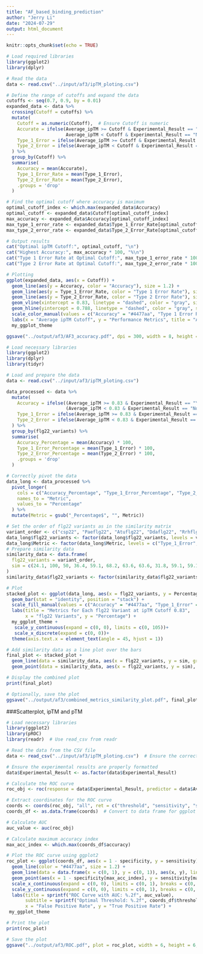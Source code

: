 ```yaml
---
title: "AF_based_binding_prediction"
author: "Jerry Li"
date: "2024-07-29"
output: html_document
---
```


```r
knitr::opts_chunk$set(echo = TRUE)
```

```r
# Load required libraries
library(ggplot2)
library(dplyr)

# Read the data
data <- read.csv("../input/af3/ipTM_ploting.csv")

# Define the range of cutoffs and expand the data
cutoffs <- seq(0.7, 0.9, by = 0.01)
expanded_data <- data %>% 
  crossing(Cutoff = cutoffs) %>% 
  mutate(
    Cutoff = as.numeric(Cutoff),  # Ensure Cutoff is numeric
    Accurate = ifelse(Average_ipTM >= Cutoff & Experimental_Result == "Yes" |
                      Average_ipTM < Cutoff & Experimental_Result == "No", 1, 0),
    Type_1_Error = ifelse(Average_ipTM >= Cutoff & Experimental_Result == "No", 1, 0),
    Type_2_Error = ifelse(Average_ipTM < Cutoff & Experimental_Result == "Yes", 1, 0)
  ) %>% 
  group_by(Cutoff) %>% 
  summarise(
    Accuracy = mean(Accurate),
    Type_1_Error_Rate = mean(Type_1_Error),
    Type_2_Error_Rate = mean(Type_2_Error),
    .groups = 'drop'
  )

# Find the optimal cutoff where accuracy is maximum
optimal_cutoff_index <- which.max(expanded_data$Accuracy)
optimal_cutoff <- expanded_data$Cutoff[optimal_cutoff_index]
max_accuracy <- expanded_data$Accuracy[optimal_cutoff_index]
max_type_1_error_rate <- expanded_data$Type_1_Error_Rate[optimal_cutoff_index]
max_type_2_error_rate <- expanded_data$Type_2_Error_Rate[optimal_cutoff_index]

# Output results
cat("Optimal ipTM Cutoff:", optimal_cutoff, "\n")
cat("Highest Accuracy:", max_accuracy * 100, "%\n")
cat("Type 1 Error Rate at Optimal Cutoff:", max_type_1_error_rate * 100, "%\n")
cat("Type 2 Error Rate at Optimal Cutoff:", max_type_2_error_rate * 100, "%\n")

# Plotting
ggplot(expanded_data, aes(x = Cutoff)) +
  geom_line(aes(y = Accuracy, color = "Accuracy"), size = 1.2) +
  geom_line(aes(y = Type_1_Error_Rate, color = "Type 1 Error Rate"), size = 1) +
  geom_line(aes(y = Type_2_Error_Rate, color = "Type 2 Error Rate"), size = 1) +
  geom_vline(xintercept = 0.83, linetype = "dashed", color = "gray", size = 0.5) +
  geom_hline(yintercept = 0.788, linetype = "dashed", color = "gray", size = 0.5) +
  scale_color_manual(values = c("Accuracy" = "#4477aa", "Type 1 Error Rate" = "#ee6677", "Type 2 Error Rate" = "#ccbb44")) +
  labs(x = "Average ipTM Cutoff", y = "Performance Metrics", title = "AF3 Accuracy") +
  my_ggplot_theme

ggsave("../output/af3/AF3_accuracy.pdf", dpi = 300, width = 8, height = 5)


```


```r
# Load necessary libraries
library(ggplot2)
library(dplyr)
library(tidyr)

# Load and prepare the data
data <- read.csv("../input/af3/ipTM_ploting.csv")

data_processed <- data %>%
  mutate(
    Accuracy = ifelse((Average_ipTM >= 0.83 & Experimental_Result == "Yes") | 
                      (Average_ipTM < 0.83 & Experimental_Result == "No"), 1, 0),
    Type_1_Error = ifelse(Average_ipTM >= 0.83 & Experimental_Result == "No", 1, 0),
    Type_2_Error = ifelse(Average_ipTM < 0.83 & Experimental_Result == "Yes", 1, 0)
  ) %>%
  group_by(flg22_variants) %>%
  summarise(
    Accuracy_Percentage = mean(Accuracy) * 100,
    Type_1_Error_Percentage = mean(Type_1_Error) * 100,
    Type_2_Error_Percentage = mean(Type_2_Error) * 100,
    .groups = 'drop'
  )

# Correctly pivot the data
data_long <- data_processed %>%
  pivot_longer(
    cols = c("Accuracy_Percentage", "Type_1_Error_Percentage", "Type_2_Error_Percentage"),
    names_to = "Metric",
    values_to = "Percentage"
  ) %>%
  mutate(Metric = gsub("_Percentage$", "", Metric))

# Set the order of flg22 variants as in the similarity matrix
variant_order <- c("csp22", "Paeflg22", "Atuflg22", "Ddaflg22", "Rrhflg22", "Eamflg22", "Pviflg22", "Rso_1flg22", "Rso_2flg22", "Xfrflg22", "Xorflg22")
data_long$flg22_variants <- factor(data_long$flg22_variants, levels = variant_order)
data_long$Metric <- factor(data_long$Metric, levels = c("Type_1_Error", "Type_2_Error", "Accuracy"))
# Prepare similarity data
similarity_data <- data.frame(
  flg22_variants = variant_order,
  sim = c(24.1, 100, 50, 36.4, 59.1, 68.2, 63.6, 63.6, 31.8, 59.1, 59.1)
)
similarity_data$flg22_variants <- factor(similarity_data$flg22_variants, levels = variant_order)

# Plot
stacked_plot <- ggplot(data_long, aes(x = flg22_variants, y = Percentage, fill = Metric)) +
  geom_bar(stat = "identity", position = "stack") +
  scale_fill_manual(values = c("Accuracy" = "#4477aa", "Type_1_Error" = "#ee6677", "Type_2_Error" = "#ccbb44")) +
  labs(title = "Metrics for Each flg22 Variant at ipTM Cutoff 0.83",
       x = "flg22 Variants", y = "Percentage") +
  my_ggplot_theme +
   scale_y_continuous(expand = c(0, 0), limits = c(0, 105))+
   scale_x_discrete(expand = c(0, 0))+
  theme(axis.text.x = element_text(angle = 45, hjust = 1))

# Add similarity data as a line plot over the bars
final_plot <- stacked_plot +
  geom_line(data = similarity_data, aes(x = flg22_variants, y = sim, group = 1), color = "black", size = 0.8, inherit.aes = FALSE, alpha = 0.7) +
  geom_point(data = similarity_data, aes(x = flg22_variants, y = sim), color = "black", size = 1.2, inherit.aes = FALSE)

# Display the combined plot
print(final_plot)

# Optionally, save the plot
ggsave("../output/af3/combined_metrics_similarity_plot.pdf", final_plot, width = 10, height = 6)


```



###Scatterplot, ipTM and pTM
```r
# Load necessary libraries
library(ggplot2)
library(pROC)
library(readr)  # Use read_csv from readr

# Read the data from the CSV file
data <- read_csv("../input/af3/ipTM_ploting.csv")  # Ensure the correct path and file extension

# Ensure the experimental results are properly formatted
data$Experimental_Result <- as.factor(data$Experimental_Result)

# Calculate the ROC curve
roc_obj <- roc(response = data$Experimental_Result, predictor = data$Average_ipTM)

# Extract coordinates for the ROC curve
coords <- coords(roc_obj, "all", ret = c("threshold", "sensitivity", "specificity", "accuracy"))
coords_df <- as.data.frame(coords)  # Convert to data frame for ggplot

# Calculate AUC
auc_value <- auc(roc_obj)

# Calculate maximum accuracy index
max_acc_index <- which.max(coords_df$accuracy)

# Plot the ROC curve using ggplot2
roc_plot <- ggplot(coords_df, aes(x = 1 - specificity, y = sensitivity)) +
  geom_line(color = "#4477aa", size = 1.2) +
  geom_line(data = data.frame(x = c(0, 1), y = c(0, 1)), aes(x, y), linetype = "dashed", color = "navy") +
  geom_point(aes(x = 1 - specificity[max_acc_index], y = sensitivity[max_acc_index]), color = "black", size = 2) +
  scale_x_continuous(expand = c(0, 0), limits = c(0, 1), breaks = c(0, 0.25, 0.5, 0.75, 1), labels = c("0", "0.25", "0.5", "0.75", "1")) +
  scale_y_continuous(expand = c(0, 0), limits = c(0, 1), breaks = c(0, 0.25, 0.5, 0.75, 1), labels = c("0", "0.25", "0.5", "0.75", "1")) +
  labs(title = sprintf("ROC Curve with AUC: %.2f", auc_value), 
       subtitle = sprintf("Optimal Threshold: %.2f", coords_df$threshold[max_acc_index]),
       x = "False Positive Rate", y = "True Positive Rate") +
 my_ggplot_theme

# Print the plot
print(roc_plot)

# Save the plot
ggsave("../output/af3/ROC.pdf", plot = roc_plot, width = 6, height = 6, dpi = 300)

```